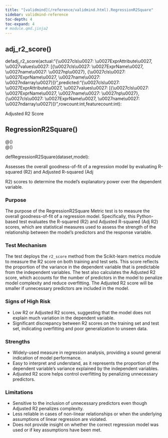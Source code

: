 ```yaml
---
title: "[validmind](/reference/validmind.html).RegressionR2Square"
sidebar: validmind-reference
toc-depth: 4
toc-expand: 4
# module.qmd.jinja2
---
```


## adj_r2_score<span class='muted'>()</span>

<!-- signatures.jinja2 -->

::: {.signature}

<span class="kw">def</span><span class="name">adj_r2_score</span>(<span class="params"><span class="n">actual</span><span class="p">:</span><!-- types.jinja2 - format_type --><!-- types.jinja2 - format_type --><!-- types.jinja2 - format_type --><span class="s">"{\\u0027cls\\u0027: \\u0027ExprAttribute\\u0027, \\u0027values\\u0027: [{\\u0027cls\\u0027: \\u0027ExprName\\u0027, \\u0027name\\u0027: \\u0027np\\u0027}, {\\u0027cls\\u0027: \\u0027ExprName\\u0027, \\u0027name\\u0027: \\u0027ndarray\\u0027}]}"</span><span class="muted">,</span></span><span class="params"><span class="n">predicted</span><span class="p">:</span><!-- types.jinja2 - format_type --><!-- types.jinja2 - format_type --><!-- types.jinja2 - format_type --><span class="s">"{\\u0027cls\\u0027: \\u0027ExprAttribute\\u0027, \\u0027values\\u0027: [{\\u0027cls\\u0027: \\u0027ExprName\\u0027, \\u0027name\\u0027: \\u0027np\\u0027}, {\\u0027cls\\u0027: \\u0027ExprName\\u0027, \\u0027name\\u0027: \\u0027ndarray\\u0027}]}"</span><span class="muted">,</span></span><span class="params"><span class="n">rowcount</span><span class="p">:</span><!-- types.jinja2 - format_type --><span class="nb">int</span><span class="muted">,</span></span><span class="params"><span class="n">featurecount</span><span class="p">:</span><!-- types.jinja2 - format_type --><span class="nb">int</span></span>):

:::

<!-- docstring.jinja2 -->

Adjusted R2 Score

<!-- function.qmd.jinja2 -->

## RegressionR2Square[()]{.muted}

<!-- signatures.jinja2 -->

::: {.signature}

<div class="decorator">@<!-- types.jinja2 - format_type --><!-- types.jinja2 - format_type --><!-- types.jinja2 - format_type --><span class="n"></span><span class="p">(</span><span class="p">)</span></div><div class="decorator">@<!-- types.jinja2 - format_type --><!-- types.jinja2 - format_type --><!-- types.jinja2 - format_type --><span class="n"></span><span class="p">(</span><span class="p">)</span></div>
<span class="kw">def</span><span class="name">RegressionR2Square</span>(<span class="params"><span class="n">dataset</span><span class="muted">,</span></span><span class="params"><span class="n">model</span></span>):

:::

<!-- docstring.jinja2 -->

Assesses the overall goodness-of-fit of a regression model by evaluating R-squared (R2) and Adjusted R-squared (Adj

R2) scores to determine the model's explanatory power over the dependent variable.

### Purpose

The purpose of the RegressionR2Square Metric test is to measure the overall goodness-of-fit of a regression model. Specifically, this Python-based test evaluates the R-squared (R2) and Adjusted R-squared (Adj R2) scores, which are statistical measures used to assess the strength of the relationship between the model's predictors and the response variable.

### Test Mechanism

The test deploys the `r2_score` method from the Scikit-learn metrics module to measure the R2 score on both training and test sets. This score reflects the proportion of the variance in the dependent variable that is predictable from the independent variables. The test also calculates the Adjusted R2 score, which accounts for the number of predictors in the model to penalize model complexity and reduce overfitting. The Adjusted R2 score will be smaller if unnecessary predictors are included in the model.

### Signs of High Risk

- Low R2 or Adjusted R2 scores, suggesting that the model does not explain much variation in the dependent variable.
- Significant discrepancy between R2 scores on the training set and test set, indicating overfitting and poor generalization to unseen data.

### Strengths

- Widely-used measure in regression analysis, providing a sound general indication of model performance.
- Easy to interpret and understand, as it represents the proportion of the dependent variable's variance explained by the independent variables.
- Adjusted R2 score helps control overfitting by penalizing unnecessary predictors.

### Limitations

- Sensitive to the inclusion of unnecessary predictors even though Adjusted R2 penalizes complexity.
- Less reliable in cases of non-linear relationships or when the underlying assumptions of linear regression are violated.
- Does not provide insight on whether the correct regression model was used or if key assumptions have been met.
